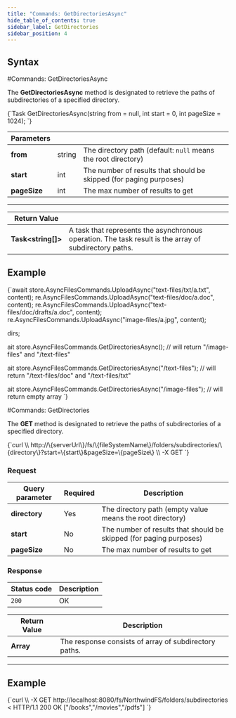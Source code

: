 ```yaml
---
title: "Commands: GetDirectoriesAsync"
hide_table_of_contents: true
sidebar_label: GetDirectories
sidebar_position: 4
---
```





## Syntax
<LanguageSwitcher supportedLanguages={supportedLanguages} />
<LanguageContent language="csharp">
#Commands: GetDirectoriesAsync

The **GetDirectoriesAsync** method is designated to retrieve the paths of subdirectories of a specified directory. 



<TabItem value="get_directories_1" label="get_directories_1">
<CodeBlock language="csharp">
{`Task<string[]> GetDirectoriesAsync(string from = null, int start = 0, int pageSize = 1024);
`}
</CodeBlock>
</TabItem>

| Parameters | | |
| ------------- | ------------- | ----- |
| **from** | string | The directory path (default: `null` means the root directory)|
| **start** | int | The number of results that should be skipped (for paging purposes) |
| **pageSize** | int | The max number of results to get |

---

| Return Value | |
| ------------- | ------------- |
| **Task&lt;string[]&gt;** | A task that represents the asynchronous operation. The task result is the array of subdirectory paths. |

## Example

<TabItem value="get_directories_2" label="get_directories_2">
<CodeBlock language="csharp">
{`await store.AsyncFilesCommands.UploadAsync("text-files/txt/a.txt", content);
re.AsyncFilesCommands.UploadAsync("text-files/doc/a.doc", content);
re.AsyncFilesCommands.UploadAsync("text-files/doc/drafts/a.doc", content);
re.AsyncFilesCommands.UploadAsync("image-files/a.jpg", content);

dirs;

ait store.AsyncFilesCommands.GetDirectoriesAsync(); // will return "/image-files" and "/text-files"

ait store.AsyncFilesCommands.GetDirectoriesAsync("/text-files"); // will return "/text-files/doc" and "/text-files/txt"

ait store.AsyncFilesCommands.GetDirectoriesAsync("/image-files"); // will return empty array
`}
</CodeBlock>
</TabItem>

</LanguageContent>
<LanguageContent language="http">
#Commands: GetDirectories

The **GET** method is designated to retrieve the paths of subdirectories of a specified directory. 



<TabItem value="json" label="json">
<CodeBlock language="json">
{`curl \\
	http://\{serverUrl\}/fs/\{fileSystemName\}/folders/subdirectories/\{directory\}?start=\{start\}&pageSize=\{pageSize\}  \\
	-X GET
`}
</CodeBlock>
</TabItem>

### Request

| Query parameter | Required | Description |
| ------------- | -- | ---- |
| **directory** | Yes | The directory path (empty value means the root directory) |
| **start** | No | The number of results that should be skipped (for paging purposes) |
| **pageSize** | No | The max number of results to get |


### Response

| Status code | Description |
| ----------- | - |
| `200` | OK |

| Return Value | Description |
| ------------- | ------------- |
| **Array** | The response consists of array of subdirectory paths. |

---

## Example

<TabItem value="json" label="json">
<CodeBlock language="json">
{`curl \\
	-X GET http://localhost:8080/fs/NorthwindFS/folders/subdirectories
< HTTP/1.1 200 OK
["/books","/movies","/pdfs"]
`}
</CodeBlock>
</TabItem>

</LanguageContent>

<!---

-->